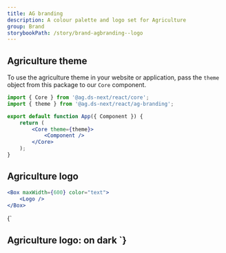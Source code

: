 ```yaml
---
title: AG branding
description: A colour palette and logo set for Agriculture
group: Brand
storybookPath: /story/brand-agbranding--logo
---
```


## Agriculture theme

To use the agriculture theme in your website or application, pass the `theme` object from this package to our `Core` component.

```jsx
import { Core } from '@ag.ds-next/react/core';
import { theme } from '@ag.ds-next/react/ag-branding';

export default function App({ Component }) {
	return (
		<Core theme={theme}>
			<Component />
		</Core>
	);
}
```

## Agriculture logo

```jsx live
<Box maxWidth={600} color="text">
	<Logo />
</Box>
```

<ColourComponentSection>
	{`<Stack color="text" gap={1.5} maxWidth={600}>
	<H2>Agriculture logo: on dark 
	<Logo />
</Stack>`}
</ColourComponentSection>
